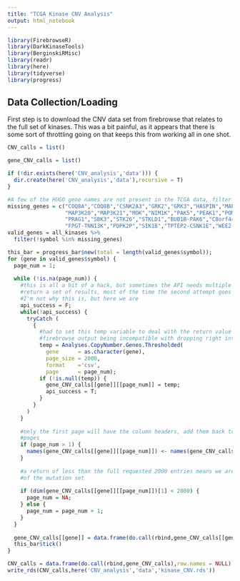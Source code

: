 ```yaml
---
title: "TCGA Kinase CNV Analysis"
output: html_notebook
---
```


```r
library(FirebrowseR)
library(DarkKinaseTools)
library(BerginskiRMisc)
library(readr)
library(here)
library(tidyverse)
library(progress)
```

## Data Collection/Loading

First step is to download the CNV data set from firebrowse that relates to the full set of kinases. This was a bit painful, as it appears that there is some sort of throttling going on that keeps this from working all in one shot.

```r
CNV_calls = list()

gene_CNV_calls = list()

if (!dir.exists(here('CNV_analysis','data'))) {
  dir.create(here('CNV_analysis','data'),recursive = T)
}

#A few of the HUGO gene names are not present in the TCGA data, filter those out
missing_genes = c("COQ8A","COQ8B","CSNK2A3","GRK2","GRK3","HASPIN","MAP3K19",
                  "MAP3K20","MAP3K21","MOK","NIM1K","PAK5","PEAK1","POMK",
                  "PRAG1","SBK3","STK26","STKLD1","BUB1B-PAK6","C8orf44-SGK3",
                  "FPGT-TNNI3K","PDPK2P","SIK1B","TPTEP2-CSNK1E","WEE2-AS1")
valid_genes = all_kinases %>%
  filter(!symbol %in% missing_genes)

this_bar = progress_bar$new(total = length(valid_genes$symbol));
for (gene in valid_genes$symbol) {
  page_num = 1;
  
  while (!is.na(page_num)) {
    #this is all a bit of a hack, but sometimes the API needs multiple tries to
    #return a set of results, most of the time the second attempt goes through,
    #I'm not why this is, but here we are
    api_success = F;
    while(!api_success) {
      tryCatch (
        {
          #had to set this temp variable to deal with the return value from the
          #firebrowse output being incompatible with dropping right into a list
          temp = Analyses.CopyNumber.Genes.Thresholded(
            gene      = as.character(gene),
            page_size = 2000,
            format    ='csv',
            page      = page_num);
          if (!is.null(temp)) {
            gene_CNV_calls[[gene]][[page_num]] = temp;
            api_success = T;
          }
        }
      )
    }
    
    #only the first page will have the column headers, add them back to susequent
    #pages
    if (page_num > 1) {
      names(gene_CNV_calls[[gene]][[page_num]]) <- names(gene_CNV_calls[[gene]][[1]])
    }
    
    #a return of less than the full requested 2000 entries means we are at the end
    #of the mutation set
    
    if (dim(gene_CNV_calls[[gene]][[page_num]])[1] < 2000) {
      page_num = NA;
    } else {
      page_num = page_num + 1;
    }
  }
  
  gene_CNV_calls[[gene]] = data.frame(do.call(rbind,gene_CNV_calls[[gene]]),row.names = NULL)
  this_bar$tick()
}

CNV_calls = data.frame(do.call(rbind,gene_CNV_calls),row.names = NULL)
write_rds(CNV_calls,here('CNV_analysis','data','kinase_CNV.rds'))
```
